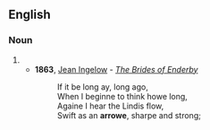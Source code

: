 ==English==

===Noun===
{{en-noun}}

# {{obsolete spelling of|arrow}}
#* '''1863''', [[w:Jean Ingelow|Jean Ingelow]] - ''[[s:The Brides of Enderby|The Brides of Enderby]]''
#*:If it be long ay, long ago,
#*:When I beginne to think howe long,
#*:Againe I hear the Lindis flow,
#*:Swift as an '''arrowe''', sharpe and strong;